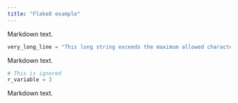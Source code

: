 ```yaml
---
title: "Flake8 example"
---
```


Markdown text.

```python
very_long_line = "This long string exceeds the maximum allowed characters per line."
```

Markdown text.

```python
# This is ignored
r_variable = 3
```

Markdown text.